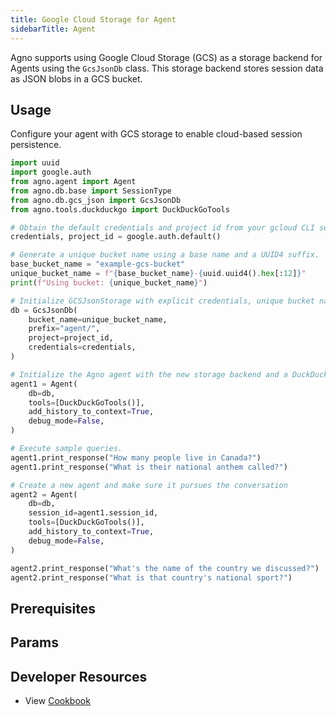 ```yaml
---
title: Google Cloud Storage for Agent
sidebarTitle: Agent
---
```


Agno supports using Google Cloud Storage (GCS) as a storage backend for Agents using the `GcsJsonDb` class. This storage backend stores session data as JSON blobs in a GCS bucket.

## Usage

Configure your agent with GCS storage to enable cloud-based session persistence.

```python gcs_for_agent.py
import uuid
import google.auth
from agno.agent import Agent
from agno.db.base import SessionType
from agno.db.gcs_json import GcsJsonDb
from agno.tools.duckduckgo import DuckDuckGoTools

# Obtain the default credentials and project id from your gcloud CLI session.
credentials, project_id = google.auth.default()

# Generate a unique bucket name using a base name and a UUID4 suffix.
base_bucket_name = "example-gcs-bucket"
unique_bucket_name = f"{base_bucket_name}-{uuid.uuid4().hex[:12]}"
print(f"Using bucket: {unique_bucket_name}")

# Initialize GCSJsonStorage with explicit credentials, unique bucket name, and project.
db = GcsJsonDb(
    bucket_name=unique_bucket_name,
    prefix="agent/",
    project=project_id,
    credentials=credentials,
)

# Initialize the Agno agent with the new storage backend and a DuckDuckGo search tool.
agent1 = Agent(
    db=db,
    tools=[DuckDuckGoTools()],
    add_history_to_context=True,
    debug_mode=False,
)

# Execute sample queries.
agent1.print_response("How many people live in Canada?")
agent1.print_response("What is their national anthem called?")

# Create a new agent and make sure it pursues the conversation
agent2 = Agent(
    db=db,
    session_id=agent1.session_id,
    tools=[DuckDuckGoTools()],
    add_history_to_context=True,
    debug_mode=False,
)

agent2.print_response("What's the name of the country we discussed?")
agent2.print_response("What is that country's national sport?")
```

## Prerequisites

<Snippet file="gcs-auth-storage.mdx" />

## Params

<Snippet file="db-gcs-params.mdx" />

## Developer Resources

- View [Cookbook](https://github.com/agno-agi/agno/tree/v2.0/cookbook/db/gcs/gcs_json_for_agent.py)
